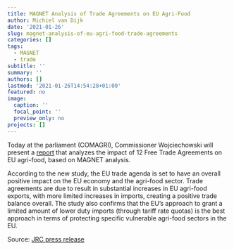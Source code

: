 ```yaml
---
title: MAGNET Analysis of Trade Agreements on EU Agri-Food
author: Michiel van Dijk
date: '2021-01-26'
slug: magnet-analysis-of-eu-agri-food-trade-agreements
categories: []
tags:
  - MAGNET
  - trade
subtitle: ''
summary: ''
authors: []
lastmod: '2021-01-26T14:54:28+01:00'
featured: no
image:
  caption: ''
  focal_point: ''
  preview_only: no
projects: []
---
```

Today at the parliament (COMAGRI), Commissioner Wojciechowski will present a [report](https://ec.europa.eu/jrc/en/news/study-finds-positive-impact-trade-agreements-agri-food-sectors) that analyzes the impact of 12 Free Trade Agreements on EU agri-food, based on MAGNET analysis.

According to the new study, the EU trade agenda is set to have an overall positive impact on the EU economy and the agri-food sector. Trade agreements are due to result in substantial increases in EU agri-food exports, with more limited increases in imports, creating a positive trade balance overall. The study also confirms that the EU’s approach to grant a limited amount of lower duty imports (through tariff rate quotas) is the best approach in terms of protecting specific vulnerable agri-food sectors in the EU.

Source: [JRC press release](https://ec.europa.eu/jrc/en/news/study-finds-positive-impact-trade-agreements-agri-food-sectors)


